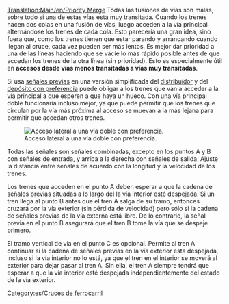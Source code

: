 [[Translation:Main/en/Priority Merge]]{{es/Menú de Cruces}}
Todas las fusiones de vías son malas, sobre todo si una de estas vías está muy transitada. Cuando los trenes hacen dos colas en una fusión de vías, luego acceden a la vía principal alternándose los trenes de cada cola. Esto parecería una gran idea, sino fuera que, como los trenes tienen que estar parando y arrancando cuando llegan al cruce, cada vez pueden ser más lentos.
Es mejor dar prioridad a una de las líneas haciendo que se vacíe lo más rápido posible antes de que accedan los trenes de la otra línea (sin prioridad). Esto es especialmente útil en '''accesos desde vías menos transitadas a vías muy transitadas'''.

Si usa [[Main/en/Señales/Es#Señales previas|señales previas]] en una versión simplificada del [[Main/es/Distribuidor con esperas|distribuidor]] y del [[Main/en/Construir depósitos de trenes/Es#Configuraciones avanzadas|depósito con preferencia]] puede obligar a los trenes que van a acceder a la vía principal a que esperen a que haya un hueco. Con una vía principal doble funcionaría incluso mejor, ya que puede permitir que los trenes que circulan por la vía más próxima al acceso se muevan a la más lejana para permitir que accedan otros trenes.

[[File:en/Rightofwaymerge.png|none|frame|Acceso lateral a una vía doble con preferencia.]]

Todas las señales son señales combinadas, excepto en los puntos A y B con señales de entrada, y arriba a la derecha con señales de salida. Ajuste la distancia entre señales de acuerdo con la longitud y la velocidad de los trenes.

Los trenes que acceden en el punto A deben esperar a que la cadena de señales previas situadas a lo largo del la vía interior esté despejada. Si un tren llega al punto B antes que el tren A salga de su tramo, entonces cruzará por la vía exterior (sin pérdida de velocidad) pero sólo si la cadena de señales previas de la vía externa está libre. De lo contrario, la señal previa en el punto B asegurará que el tren B tome la vía que se despeje primero.

El tramo vertical de vía en el punto C es opcional. Permite al tren A continuar si la cadena de señales previas en la vía exterior esta despejada, incluso si la vía interior no lo está, ya que el tren en el interior se moverá al exterior para dejar pasar al tren A. Sin ella, el tren A siempre tendrá que esperar a que la vía interior esté despejada independientemente del estado de la vía exterior.

[[Category:es/Cruces de ferrocarril]]